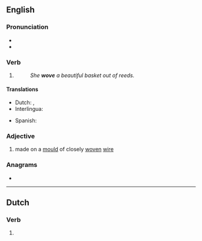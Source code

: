 {{also|weaved}}
==English==

===Pronunciation===
* {{IPA|/ˈwəʊv/|lang=en}}
* {{rhymes|əʊv|lang=en}}

===Verb===
{{head|en|verb form}}

# {{en-simple past of|weave}}
#: ''She '''wove''' a beautiful basket out of reeds.''

====Translations====
{{trans-top|simple past of ''to weave''}}
* Dutch: {{t+|nl|weefde}}, {{t+|nl|weefden}}
* Interlingua: {{t|ia|texeva}}
{{trans-mid}}
* Spanish: {{t+|es|tejía}}
{{trans-bottom}}

===Adjective===
{{en-adj|-}}

# {{lb|en|of paper}} made on a [[mould]] of closely [[woven]] [[wire]]

===Anagrams===
* {{anagrams|en|a=eovw|vowe}}

----

==Dutch==

===Verb===
{{head|nl|verb form}}

# {{nl-verb form of|n=sg|t=past|m=subj|wuiven}}